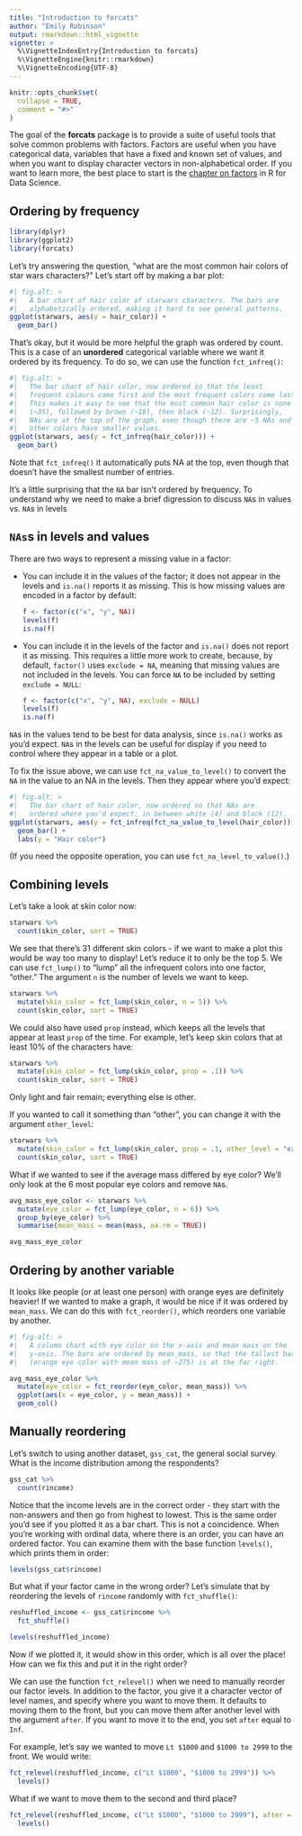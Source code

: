 ```yaml
---
title: "Introduction to forcats"
author: "Emily Robinson"
output: rmarkdown::html_vignette
vignette: >
  %\VignetteIndexEntry{Introduction to forcats}
  %\VignetteEngine{knitr::rmarkdown}
  %\VignetteEncoding{UTF-8}
---
```


```r
knitr::opts_chunk$set(
  collapse = TRUE,
  comment = "#>"
)
```

The goal of the **forcats** package is to provide a suite of useful tools that solve common problems with factors.
Factors are useful when you have categorical data, variables that have a fixed and known set of values, and when you want to display character vectors in non-alphabetical order.
If you want to learn more, the best place to start is the [chapter on factors](https://r4ds.had.co.nz/factors.html) in R for Data Science.

## Ordering by frequency

```r
library(dplyr)
library(ggplot2)
library(forcats)
```

Let's try answering the question, "what are the most common hair colors of star wars characters?" Let's start off by making a bar plot:

```r
#| fig.alt: >
#|   A bar chart of hair color of starwars characters. The bars are
#|   alphabetically ordered, making it hard to see general patterns.
ggplot(starwars, aes(y = hair_color)) + 
  geom_bar()
```

That's okay, but it would be more helpful the graph was ordered by count.
This is a case of an **unordered** categorical variable where we want it ordered by its frequency.
To do so, we can use the function `fct_infreq()`:

```r
#| fig.alt: >
#|   The bar chart of hair color, now ordered so that the least
#|   frequent colours come first and the most frequent colors come last.
#|   This makes it easy to see that the most common hair color is none 
#|   (~35), followed by brown (~18), then black (~12). Surprisingly,
#|   NAs are at the top of the graph, even though there are ~5 NAs and 
#|   other colors have smaller values.
ggplot(starwars, aes(y = fct_infreq(hair_color))) + 
  geom_bar()
```

Note that `fct_infreq()` it automatically puts NA at the top, even though that doesn't have the smallest number of entries.

It's a little surprising that the `NA` bar isn't ordered by frequency.
To understand why we need to make a brief digression to discuss `NA`s in values vs. `NA`s in levels

## `NAs`s in levels and values

There are two ways to represent a missing value in a factor:

-   You can include it in the values of the factor; it does not appear in the levels and `is.na()` reports it as missing.
    This is how missing values are encoded in a factor by default:

    ```r
    f <- factor(c("x", "y", NA))
    levels(f)
    is.na(f)
    ```

-   You can include it in the levels of the factor and `is.na()` does not report it as missing.
    This requires a little more work to create, because, by default, `factor()` uses `exclude = NA`, meaning that missing values are not included in the levels.
    You can force `NA` to be included by setting `exclude = NULL`:

    ```r
    f <- factor(c("x", "y", NA), exclude = NULL)
    levels(f)
    is.na(f)
    ```

`NA`s in the values tend to be best for data analysis, since `is.na()` works as you'd expect.
`NA`s in the levels can be useful for display if you need to control where they appear in a table or a plot.

To fix the issue above, we can use `fct_na_value_to_level()` to convert the `NA` in the value to an NA in the levels.
Then they appear where you'd expect:

```r
#| fig.alt: >
#|   The bar chart of hair color, now ordered so that NAs are 
#|   ordered where you'd expect: in between white (4) and black (12).
ggplot(starwars, aes(y = fct_infreq(fct_na_value_to_level(hair_color)))) + 
  geom_bar() + 
  labs(y = "Hair color")
```

(If you need the opposite operation, you can use `fct_na_level_to_value()`.)

## Combining levels

Let's take a look at skin color now:

```r
starwars %>%
  count(skin_color, sort = TRUE)
```

We see that there's 31 different skin colors - if we want to make a plot this would be way too many to display!
Let's reduce it to only be the top 5.
We can use `fct_lump()` to "lump" all the infrequent colors into one factor, "other." The argument `n` is the number of levels we want to keep.

```r
starwars %>%
  mutate(skin_color = fct_lump(skin_color, n = 5)) %>%
  count(skin_color, sort = TRUE)
```

We could also have used `prop` instead, which keeps all the levels that appear at least `prop` of the time.
For example, let's keep skin colors that at least 10% of the characters have:

```r
starwars %>%
  mutate(skin_color = fct_lump(skin_color, prop = .1)) %>%
  count(skin_color, sort = TRUE)
```

Only light and fair remain; everything else is other.

If you wanted to call it something than "other", you can change it with the argument `other_level`:

```r
starwars %>%
  mutate(skin_color = fct_lump(skin_color, prop = .1, other_level = "extra")) %>%
  count(skin_color, sort = TRUE)
```

What if we wanted to see if the average mass differed by eye color?
We'll only look at the 6 most popular eye colors and remove `NA`s.

```r
avg_mass_eye_color <- starwars %>%
  mutate(eye_color = fct_lump(eye_color, n = 6)) %>%
  group_by(eye_color) %>%
  summarise(mean_mass = mean(mass, na.rm = TRUE))

avg_mass_eye_color
```

## Ordering by another variable

It looks like people (or at least one person) with orange eyes are definitely heavier!
If we wanted to make a graph, it would be nice if it was ordered by `mean_mass`.
We can do this with `fct_reorder()`, which reorders one variable by another.

```r
#| fig-alt: >
#|   A column chart with eye color on the x-axis and mean mass on the 
#|   y-axis. The bars are ordered by mean_mass, so that the tallest bar
#|   (orange eye color with mean mass of ~275) is at the far right.

avg_mass_eye_color %>%
  mutate(eye_color = fct_reorder(eye_color, mean_mass)) %>%
  ggplot(aes(x = eye_color, y = mean_mass)) + 
  geom_col()
```

## Manually reordering

Let's switch to using another dataset, `gss_cat`, the general social survey.
What is the income distribution among the respondents?

```r
gss_cat %>%
  count(rincome)
```

Notice that the income levels are in the correct order - they start with the non-answers and then go from highest to lowest.
This is the same order you'd see if you plotted it as a bar chart.
This is not a coincidence.
When you're working with ordinal data, where there is an order, you can have an ordered factor.
You can examine them with the base function `levels()`, which prints them in order:

```r
levels(gss_cat$rincome)
```

But what if your factor came in the wrong order?
Let's simulate that by reordering the levels of `rincome` randomly with `fct_shuffle()`:

```r
reshuffled_income <- gss_cat$rincome %>%
  fct_shuffle()

levels(reshuffled_income)
```

Now if we plotted it, it would show in this order, which is all over the place!
How can we fix this and put it in the right order?

We can use the function `fct_relevel()` when we need to manually reorder our factor levels.
In addition to the factor, you give it a character vector of level names, and specify where you want to move them.
It defaults to moving them to the front, but you can move them after another level with the argument `after`.
If you want to move it to the end, you set `after` equal to `Inf`.

For example, let's say we wanted to move `Lt $1000` and `$1000 to 2999` to the front.
We would write:

```r
fct_relevel(reshuffled_income, c("Lt $1000", "$1000 to 2999")) %>%
  levels()
```

What if we want to move them to the second and third place?

```r
fct_relevel(reshuffled_income, c("Lt $1000", "$1000 to 2999"), after = 1) %>%
  levels()
```

